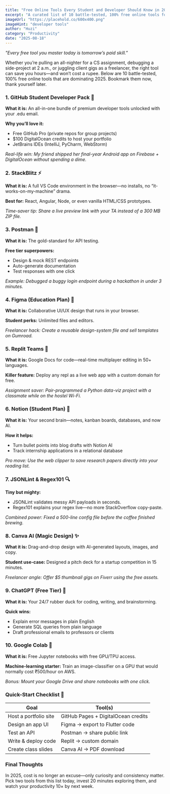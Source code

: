 ```yaml
---
title: "Free Online Tools Every Student and Developer Should Know in 2025"
excerpt: "A curated list of 10 battle-tested, 100% free online tools for students, developers, and freelancers to boost productivity in 2025."
imageUrl: "https://placehold.co/600x400.png"
imageHint: "developer tools"
author: "Huzi"
category: "Productivity"
date: "2025-08-18"
---
```


*"Every free tool you master today is tomorrow’s paid skill."*

Whether you’re pulling an all-nighter for a CS assignment, debugging a side-project at 2 a.m., or juggling client gigs as a freelancer, the right tool can save you hours—and won’t cost a rupee. Below are 10 battle-tested, 100% free online tools that are dominating 2025. Bookmark them now, thank yourself later.

### 1. GitHub Student Developer Pack 🎒
**What it is:** An all-in-one bundle of premium developer tools unlocked with your .edu email.

**Why you’ll love it:**
- Free GitHub Pro (private repos for group projects)
- $100 DigitalOcean credits to host your portfolio
- JetBrains IDEs (IntelliJ, PyCharm, WebStorm)

*Real-life win: My friend shipped her final-year Android app on Firebase + DigitalOcean without spending a dime.*

### 2. StackBlitz ⚡
**What it is:** A full VS Code environment in the browser—no installs, no “it-works-on-my-machine” drama.

**Best for:** React, Angular, Node, or even vanilla HTML/CSS prototypes.

*Time-saver tip: Share a live preview link with your TA instead of a 300 MB ZIP file.*

### 3. Postman 📮
**What it is:** The gold-standard for API testing.

**Free tier superpowers:**
- Design & mock REST endpoints
- Auto-generate documentation
- Test responses with one click

*Example: Debugged a buggy login endpoint during a hackathon in under 3 minutes.*

### 4. Figma (Education Plan) 🎨
**What it is:** Collaborative UI/UX design that runs in your browser.

**Student perks:** Unlimited files and editors.

*Freelancer hack: Create a reusable design-system file and sell templates on Gumroad.*

### 5. Replit Teams 👥
**What it is:** Google Docs for code—real-time multiplayer editing in 50+ languages.

**Killer feature:** Deploy any repl as a live web app with a custom domain for free.

*Assignment saver: Pair-programmed a Python data-viz project with a classmate while on the hostel Wi-Fi.*

### 6. Notion (Student Plan) 📝
**What it is:** Your second brain—notes, kanban boards, databases, and now AI.

**How it helps:**
- Turn bullet points into blog drafts with Notion AI
- Track internship applications in a relational database

*Pro move: Use the web clipper to save research papers directly into your reading list.*

### 7. JSONLint & Regex101 🔍
**Tiny but mighty:**
- JSONLint validates messy API payloads in seconds.
- Regex101 explains your regex live—no more StackOverflow copy-paste.

*Combined power: Fixed a 500-line config file before the coffee finished brewing.*

### 8. Canva AI (Magic Design) ✨
**What it is:** Drag-and-drop design with AI-generated layouts, images, and copy.

**Student use-case:** Designed a pitch deck for a startup competition in 15 minutes.

*Freelancer angle: Offer $5 thumbnail gigs on Fiverr using the free assets.*

### 9. ChatGPT (Free Tier) 🤖
**What it is:** Your 24/7 rubber duck for coding, writing, and brainstorming.

**Quick wins:**
- Explain error messages in plain English
- Generate SQL queries from plain language
- Draft professional emails to professors or clients

### 10. Google Colab 🐍
**What it is:** Free Jupyter notebooks with free GPU/TPU access.

**Machine-learning starter:** Train an image-classifier on a GPU that would normally cost ₹500/hour on AWS.

*Bonus: Mount your Google Drive and share notebooks with one click.*

### Quick-Start Checklist 🏁

| Goal                     | Tool(s)                               |
| ------------------------ | ------------------------------------- |
| Host a portfolio site    | GitHub Pages + DigitalOcean credits   |
| Design an app UI         | Figma → export to Flutter code        |
| Test an API              | Postman → share public link           |
| Write & deploy code      | Replit → custom domain                |
| Create class slides      | Canva AI → PDF download               |

### Final Thoughts
In 2025, cost is no longer an excuse—only curiosity and consistency matter. Pick two tools from this list today, invest 20 minutes exploring them, and watch your productivity 10× by next week.
